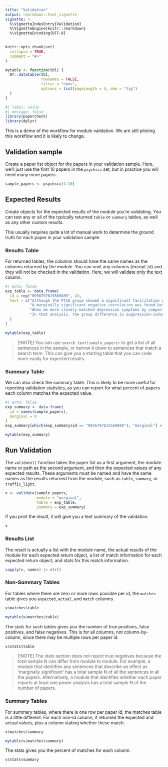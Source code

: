 ```yaml
---
title: "Validation"
output: rmarkdown::html_vignette
vignette: >
  %\VignetteIndexEntry{Validation}
  %\VignetteEngine{knitr::rmarkdown}
  %\VignetteEncoding{UTF-8}
---
```


```r
knitr::opts_chunk$set(
  collapse = TRUE,
  comment = "#>"
)

mytable <- function(tbl) {
  DT::datatable(tbl, 
                rownames = FALSE,
                filter = "none",
                options = list(pageLength = 5, dom = "tip")
  )
}
```

```r
#| label: setup
#| message: false
library(papercheck)
library(dplyr)
```

This is a demo of the workflow for module validation. We are still piloting this workflow and it is likely to change.

## Validation sample

Create a paper list object for the papers in your validation sample. Here, we'll just use the first 10 papers in the `psychsci` set, but in practice you will need many more papers. 

```r
sample_papers <- psychsci[1:10]
```

## Expected Results

Create objects for the expected results of the module you're validating. You can test any or all of the typically returned `table` or `summary` tables, as well as any other custom results.

This usually requires quite a lot of manual work to determine the ground truth for each paper in your validation sample. 

### Results Table

For returned tables, the columns should have the same names as the columns returned by the module. You can omit any columns (except `id`) and they will not be checked in the validation. Here, we will validate only the text column.

```r
#| echo: false
exp_table <- data.frame(
  id = rep("0956797615569889", 4),
  text = c("Although the PTSD group showed a significant facilitation effect (M = 0.68), F(1, 15) = 5.575, p = .032, η p 2 = .271, and the control group showed only a marginally significant effect (M = 0.56), F(1, 15) = 4.368, p = .054, η p 2 = .226, the difference between the groups was not significant, F(1, 30) = 0.100, p = .754, η p 2 = .003 (Fig. 3c).", 
           "A marginally significant negative correlation was found between suppression-induced forgetting on the details measure and PDS scores in the PTSD group (Kendall's τ = -.33, p = .07; Fig. 4b).", 
           "When we more closely matched depression symptoms by comparing the low-BDI-II PTSD group with the high-BDI-II control group, we observed a marginally significant group-by-condition interaction for the details measure, F(1, 16) = 4.032, p = .062, η p 2 = .201.", 
           "In that analysis, the group difference in suppression-induced forgetting only approached significance, F(1, 30) = 3.869, p = .058, η p 2 = .114."
  )
)

mytable(exp_table)
```

>[!NOTE]
> You can use `search_text(sample_papers)` to get a list of all sentences in the sample, or narrow it down to sentences that match a search term. This can give you a starting table that you can code more easily for expected results. 

### Summary Table

We can also check the summary table. This is likely to be more useful for reporting validation statistics, as you can report for what percent of papers each column matches the expected value. 

```r
#| echo: false
exp_summary <- data.frame(
  id = names(sample_papers),
  marginal = 0
)
exp_summary[which(exp_summary$id == "0956797615569889"), "marginal"] <- 4

mytable(exp_summary)
```

## Run Validation

The `validate()` function takes the paper list as a first argument, the module name or path as the second argument, and then the expected values of any expected results. These arguments must be named and have the same names as the results returned from the module, such as `table`, `summary`, or `traffic_light`. 

```r
v <- validate(sample_papers, 
              module = "marginal", 
              table = exp_table, 
              summary = exp_summary)
```

If you print the result, it will give you a text summary of the validation.

```r
v
```

### Results List

The result is actually a list with the module name, the actual results of the module for each expected return object, a list of match information for each expected return object, and stats for this match information. 

```r
sapply(v, names) |> str()
```

### Non-Summary Tables

For tables where there are zero or more rows possible per id, the `matches` table gives you `expected`, `actual`, and `match` columns.

```r
v$matches$table
```

```r
mytable(v$matches$table)
```


The stats for such tables gives you the number of true positives, false positives, and false negatives. This is for all columns, not column-by-column, since there may be multiple rows per paper id. 

```r
v$stats$table
```

>[!NOTE]
> The stats section does not report true negatives because the total sample N can differ from module to module. For example, a module that identifies any sentences that describe an effect as 'marginally significant' has a total sample N of all the sentences in all the papers. Alternatively, a module that identifies whether each paper reports at least one power analysis has a total sample N of the number of papers.

### Summary Tables

For summary tables, where there is one row per paper id, the matches table is a little different. For each non-id column, it returned the expected and actual values, plus a column stating whether these match. 

```r
v$matches$summary
```

```r
mytable(v$matches$summary)
```

The stats gives you the percent of matches for each column.

```r
v$stats$summary
```
